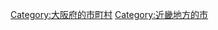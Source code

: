 {{Commonscat|Kaizuka, Osaka}}
{{Catmore}}

{{DEFAULTSORT:Kaizuka-shi}}
[[Category:大阪府的市町村|Category:大阪府的市町村]]
[[Category:近畿地方的市|Category:近畿地方的市]]